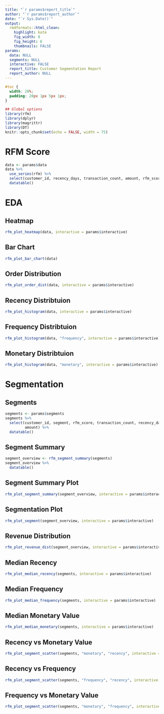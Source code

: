 ```yaml
---
title: "`r params$report_title`"
author: "`r params$report_author`"
date: "`r Sys.Date()`"
output:
  rmdformats::html_clean:
    highlight: kate
    fig_width: 8
    fig_height: 6
    thumbnails: FALSE
params:
  data: NULL
  segments: NULL
  interactive: FALSE
  report_title: Customer Segmentation Report
  report_author: NULL
---
```


```css
#toc {
  width: 20%;
  padding: 20px 1px 5px 1px;
}
```

```r
## Global options
library(rfm)
library(dplyr)
library(magrittr)
library(DT)
knitr::opts_chunk$set(echo = FALSE, width = 75)
```

# RFM Score

```r
data <- params$data
data %>% 
  use_series(rfm) %>% 
  select(customer_id, recency_days, transaction_count, amount, rfm_score) %>% 
  datatable()
```

# EDA

## Heatmap

```r
rfm_plot_heatmap(data, interactive = params$interactive)
```

## Bar Chart

```r
rfm_plot_bar_chart(data)
```

## Order Distribution

```r
rfm_plot_order_dist(data, interactive = params$interactive)
```

## Recency Distribtuion

```r
rfm_plot_histogram(data, interactive = params$interactive)
```

## Frequency Distribtuion

```r
rfm_plot_histogram(data, "frequency", interactive = params$interactive)
```

## Monetary Distribtuion

```r
rfm_plot_histogram(data, "monetary", interactive = params$interactive)
```

# Segmentation

## Segments

```r
segments <- params$segments
segments %>% 
  select(customer_id, segment, rfm_score, transaction_count, recency_days,
         amount) %>% 
  datatable()
```

## Segment Summary

```r
segment_overview <- rfm_segment_summary(segments)
segment_overview %>%
  datatable()
```

## Segment Summary Plot

```r
rfm_plot_segment_summary(segment_overview, interactive = params$interactive)
```

## Segmentation Plot

```r
rfm_plot_segment(segment_overview, interactive = params$interactive)
```

## Revenue Distribution

```r
rfm_plot_revenue_dist(segment_overview, interactive = params$interactive)  
```

## Median Recency

```r
rfm_plot_median_recency(segments, interactive = params$interactive)
```

## Median Frequency

```r
rfm_plot_median_frequency(segments, interactive = params$interactive)
```

## Median Monetary Value

```r
rfm_plot_median_monetary(segments, interactive = params$interactive)
```

## Recency vs Monetary Value

```r
rfm_plot_segment_scatter(segments, "monetary", "recency", interactive = params$interactive)
```

## Recency vs Frequency

```r
rfm_plot_segment_scatter(segments, "frequency", "recency", interactive = params$interactive)
```

## Frequency vs Monetary Value

```r
rfm_plot_segment_scatter(segments, "monetary", "frequency", interactive = params$interactive)
```

